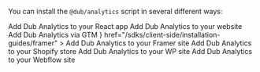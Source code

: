 You can install the `@dub/analytics` script in several different ways:

<CardGroup>
  <Card
    title="React"
    icon="react"
    href="/sdks/client-side/installation-guides/react"
  >
    Add Dub Analytics to your React app
  </Card>
  <Card
    title="Manual installation"
    icon="browser"
    href="/sdks/client-side/installation-guides/manual"
  >
    Add Dub Analytics to your website
  </Card>
  <Card
    title="Google Tag Manager"
    icon="google"
    href="/sdks/client-side/installation-guides/google-tag-manager"
  >
    Add Dub Analytics via GTM
  </Card>
  <Card
    title="Framer"
    icon={
      <svg
        width="74"
        height="111"
        viewBox="0 0 74 111"
        fill="none"
        xmlns="http://www.w3.org/2000/svg"
        className="w-7 h-7"
      >
        <path d="M0 0H73.8374V36.9892H36.9187L0 0Z" fill="#eb5611" />
        <path d="M0 36.989H36.9187L73.8374 73.9796H0V36.989Z" fill="#eb5611" />
        <path d="M0 73.9797H36.9187V110.97L0 73.9797Z" fill="#eb5611" />
      </svg>
    }
    href="/sdks/client-side/installation-guides/framer"
  >
    Add Dub Analytics to your Framer site
  </Card>
  <Card
    title="Shopify"
    icon="shopify"
    href="/sdks/client-side/installation-guides/shopify"
  >
    Add Dub Analytics to your Shopify store
  </Card>
  <Card
    title="WordPress"
    icon="wordpress"
    href="/sdks/client-side/installation-guides/wordpress"
  >
    Add Dub Analytics to your WP site
  </Card>
  <Card
    title="Webflow"
    icon="webflow"
    href="/sdks/client-side/installation-guides/webflow"
  >
    Add Dub Analytics to your Webflow site
  </Card>
</CardGroup>
